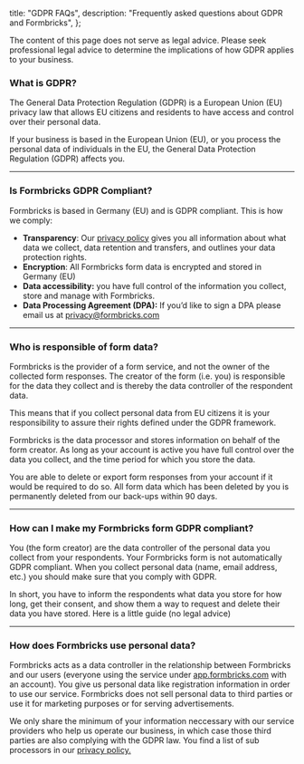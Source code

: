 
  title: "GDPR FAQs",
  description: "Frequently asked questions about GDPR and Formbricks",
};

<Callout title="No legal advice" type="note">
  The content of this page does not serve as legal advice. Please seek professional legal advice to determine
  the implications of how GDPR applies to your business.
</Callout>

### **What is GDPR?**

The General Data Protection Regulation (GDPR) is a European Union (EU) privacy law that allows EU citizens and residents to have access and control over their personal data.

If your business is based in the European Union (EU), or you process the personal data of individuals in the EU, the General Data Protection Regulation (GDPR) affects you.

---

### **Is Formbricks GDPR Compliant?**

Formbricks is based in Germany (EU) and is GDPR compliant. This is how we comply:

- **Transparency**: Our [privacy policy](/privacy) gives you all information about what data we collect, data retention and transfers, and outlines your data protection rights.
- **Encryption**: All Formbricks form data is encrypted and stored in Germany (EU)
- **Data accessibility:** you have full control of the information you collect, store and manage with Formbricks.
- **Data Processing Agreement (DPA):** If you’d like to sign a DPA please email us at privacy@formbricks.com

---

### **Who is responsible of form data?**

Formbricks is the provider of a form service, and not the owner of the collected form responses. The creator of the form (i.e. you) is responsible for the data they collect and is thereby the data controller of the respondent data.

This means that if you collect personal data from EU citizens it is your responsibility to assure their rights defined under the GDPR framework.

Formbricks is the data processor and stores information on behalf of the form creator. As long as your account is active you have full control over the data you collect, and the time period for which you store the data.

You are able to delete or export form responses from your account if it would be required to do so. All form data which has been deleted by you is permanently deleted from our back-ups within 90 days.

---

### **How can I make my Formbricks form GDPR compliant?**

You (the form creator) are the data controller of the personal data you collect from your respondents. Your Formbricks form is not automatically GDPR compliant. When you collect personal data (name, email address, etc.) you should make sure that you comply with GDPR.

In short, you have to inform the respondents what data you store for how long, get their consent, and show them a way to request and delete their data you have stored. Here is a little guide (no legal advice)

---

### **How does Formbricks use personal data?**

Formbricks acts as a data controller in the relationship between Formbricks and our users (everyone using the service under [app.formbricks.com](http://app.formbricks.com) with an account). You give us personal data like registration information in order to use our service. Formbricks does not sell personal data to third parties or use it for marketing purposes or for serving advertisements.

We only share the minimum of your information neccessary with our service providers who help us operate our business, in which case those third parties are also complying with the GDPR law. You find a list of sub processors in our [privacy policy.](https://formbricks.com/privacy-policy)

